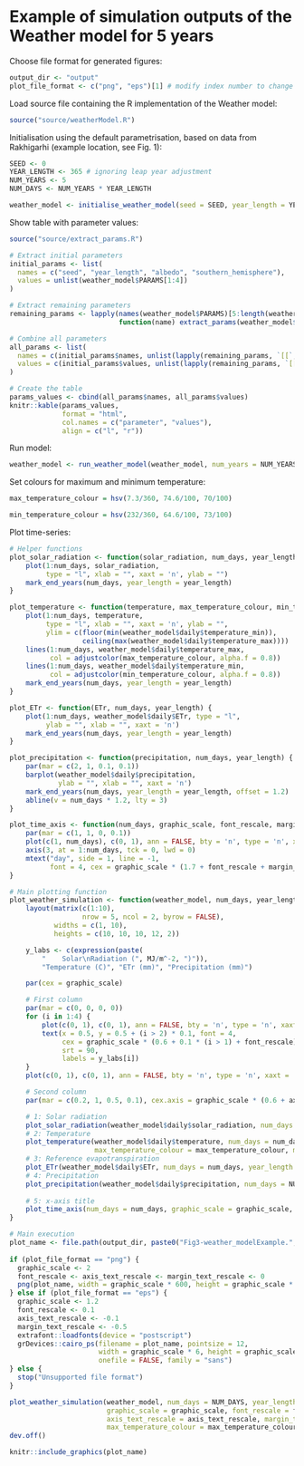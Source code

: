 # Example of simulation outputs of the Weather model for 5 years

Choose file format for generated figures:

```r
output_dir <- "output"
plot_file_format <- c("png", "eps")[1] # modify index number to change format
```

Load source file containing the R implementation of the Weather model:

```r
source("source/weatherModel.R")
```

Initialisation using the default parametrisation, based on data from Rakhigarhi (example location, see Fig. 1):

```r
SEED <- 0
YEAR_LENGTH <- 365 # ignoring leap year adjustment
NUM_YEARS <- 5
NUM_DAYS <- NUM_YEARS * YEAR_LENGTH

weather_model <- initialise_weather_model(seed = SEED, year_length = YEAR_LENGTH)
```

Show table with parameter values:

```r
source("source/extract_params.R")

# Extract initial parameters
initial_params <- list(
  names = c("seed", "year_length", "albedo", "southern_hemisphere"),
  values = unlist(weather_model$PARAMS[1:4])
)

# Extract remaining parameters
remaining_params <- lapply(names(weather_model$PARAMS)[5:length(weather_model$PARAMS)], 
                           function(name) extract_params(weather_model$PARAMS[[name]], name))

# Combine all parameters
all_params <- list(
  names = c(initial_params$names, unlist(lapply(remaining_params, `[[`, "names"))),
  values = c(initial_params$values, unlist(lapply(remaining_params, `[[`, "values")))
)

# Create the table
params_values <- cbind(all_params$names, all_params$values)
knitr::kable(params_values, 
             format = "html",
             col.names = c("parameter", "values"),
             align = c("l", "r"))
```

Run model:

```r
weather_model <- run_weather_model(weather_model, num_years = NUM_YEARS)
```

Set colours for maximum and minimum temperature:

```r
max_temperature_colour = hsv(7.3/360, 74.6/100, 70/100)

min_temperature_colour = hsv(232/360, 64.6/100, 73/100)
```

Plot time-series:

```r
# Helper functions
plot_solar_radiation <- function(solar_radiation, num_days, year_length) {
    plot(1:num_days, solar_radiation, 
         type = "l", xlab = "", xaxt = 'n', ylab = "")
    mark_end_years(num_days, year_length = year_length)
}

plot_temperature <- function(temperature, max_temperature_colour, min_temperature_colour, num_days, year_length) {
    plot(1:num_days, temperature, 
         type = "l", xlab = "", xaxt = 'n', ylab = "",
         ylim = c(floor(min(weather_model$daily$temperature_min)), 
                  ceiling(max(weather_model$daily$temperature_max))))
    lines(1:num_days, weather_model$daily$temperature_max, 
          col = adjustcolor(max_temperature_colour, alpha.f = 0.8))
    lines(1:num_days, weather_model$daily$temperature_min, 
          col = adjustcolor(min_temperature_colour, alpha.f = 0.8))
    mark_end_years(num_days, year_length = year_length)
}

plot_ETr <- function(ETr, num_days, year_length) {
    plot(1:num_days, weather_model$daily$ETr, type = "l",
         ylab = "", xlab = "", xaxt = 'n')
    mark_end_years(num_days, year_length = year_length)
}

plot_precipitation <- function(precipitation, num_days, year_length) {
    par(mar = c(2, 1, 0.1, 0.1))
    barplot(weather_model$daily$precipitation, 
            ylab = "", xlab = "", xaxt = 'n')
    mark_end_years(num_days, year_length = year_length, offset = 1.2)
    abline(v = num_days * 1.2, lty = 3)
}

plot_time_axis <- function(num_days, graphic_scale, font_rescale, margin_text_rescale) {
    par(mar = c(1, 1, 0, 0.1))
    plot(c(1, num_days), c(0, 1), ann = FALSE, bty = 'n', type = 'n', xaxt = 'n', yaxt = 'n')
    axis(3, at = 1:num_days, tck = 0, lwd = 0)
    mtext("day", side = 1, line = -1,
          font = 4, cex = graphic_scale * (1.7 + font_rescale + margin_text_rescale))
}

# Main plotting function
plot_weather_simulation <- function(weather_model, num_days, year_length, graphic_scale, font_rescale, axis_text_rescale, margin_text_rescale, max_temperature_colour, min_temperature_colour) {
    layout(matrix(c(1:10), 
                  nrow = 5, ncol = 2, byrow = FALSE), 
           widths = c(1, 10),
           heights = c(10, 10, 10, 12, 2))

    y_labs <- c(expression(paste(
        "    Solar\nRadiation (", MJ/m^-2, ")")), 
        "Temperature (C)", "ETr (mm)", "Precipitation (mm)")

    par(cex = graphic_scale)

    # First column
    par(mar = c(0, 0, 0, 0))
    for (i in 1:4) {
        plot(c(0, 1), c(0, 1), ann = FALSE, bty = 'n', type = 'n', xaxt = 'n', yaxt = 'n')
        text(x = 0.5, y = 0.5 + (i > 2) * 0.1, font = 4, 
             cex = graphic_scale * (0.6 + 0.1 * (i > 1) + font_rescale), 
             srt = 90,
             labels = y_labs[i])
    }
    plot(c(0, 1), c(0, 1), ann = FALSE, bty = 'n', type = 'n', xaxt = 'n', yaxt = 'n')

    # Second column
    par(mar = c(0.2, 1, 0.5, 0.1), cex.axis = graphic_scale * (0.6 + axis_text_rescale))

    # 1: Solar radiation
    plot_solar_radiation(weather_model$daily$solar_radiation, num_days = num_days, year_length = year_length)
    # 2: Temperature
    plot_temperature(weather_model$daily$temperature, num_days = num_days, year_length = year_length, 
                     max_temperature_colour = max_temperature_colour, min_temperature_colour = min_temperature_colour)
    # 3: Reference evapotranspiration
    plot_ETr(weather_model$daily$ETr, num_days = num_days, year_length = year_length)
    # 4: Precipitation
    plot_precipitation(weather_model$daily$precipitation, num_days = NUM_DAYS, year_length = year_length)
    
    # 5: x-axis title
    plot_time_axis(num_days = num_days, graphic_scale = graphic_scale, font_rescale = font_rescale, margin_text_rescale = margin_text_rescale)
}

# Main execution
plot_name <- file.path(output_dir, paste0("Fig3-weather_modelExample.", plot_file_format))
    
if (plot_file_format == "png") {
  graphic_scale <- 2
  font_rescale <- axis_text_rescale <- margin_text_rescale <- 0
  png(plot_name, width = graphic_scale * 600, height = graphic_scale * 700)
} else if (plot_file_format == "eps") {
  graphic_scale <- 1.2
  font_rescale <- 0.1
  axis_text_rescale <- -0.1
  margin_text_rescale <- -0.5
  extrafont::loadfonts(device = "postscript")
  grDevices::cairo_ps(filename = plot_name, pointsize = 12,
                      width = graphic_scale * 6, height = graphic_scale * 7,
                      onefile = FALSE, family = "sans")
} else {
  stop("Unsupported file format")
}

plot_weather_simulation(weather_model, num_days = NUM_DAYS, year_length = YEAR_LENGTH, 
                        graphic_scale = graphic_scale, font_rescale = font_rescale, 
                        axis_text_rescale = axis_text_rescale, margin_text_rescale = margin_text_rescale, 
                        max_temperature_colour = max_temperature_colour, min_temperature_colour = min_temperature_colour)
dev.off()
```

```r
knitr::include_graphics(plot_name)
```
